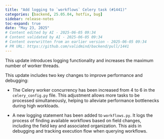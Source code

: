 ```yaml
---
title: "Add logging to `workflows` Celery task (#1441)"
categories: [backend, 25.05.04, hotfix, bug]
sidebar: release-notes
toc-expand: true
date: "May 23, 2025"
# Content edited by AI - 2025-06-05 09:34
# Content validated by AI - 2025-06-05 09:34
# Content overwritten from an earlier version - 2025-06-05 09:34
# PR URL: https://github.com/validmind/backend/pull/1441
---
```


This update introduces logging functionality and increases the maximum number of worker threads.

This update includes two key changes to improve performance and debugging:

- The Celery worker concurrency has been increased from 4 to 6 in the `celery_config.py` file. This adjustment allows more tasks to be processed simultaneously, helping to alleviate performance bottlenecks during high workloads.

- A new logging statement has been added to `workflows.py`. It logs the process of finding available workflows based on field changes, including the field key and associated organization. This aids in debugging and tracking execution flow when querying workflows.